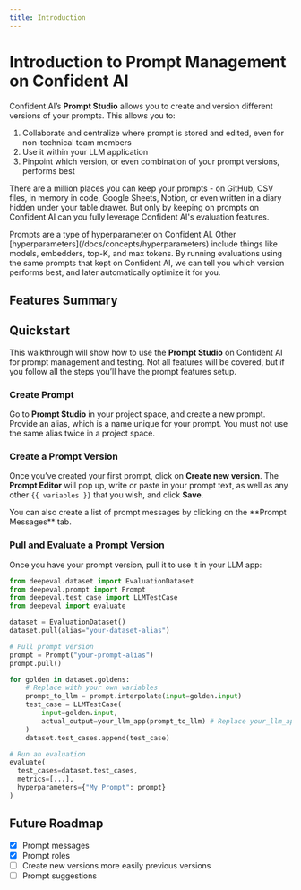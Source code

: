 ```yaml
---
title: Introduction
---
```



# Introduction to Prompt Management on Confident AI

Confident AI’s **Prompt Studio** allows you to create and version different versions of your prompts. This allows you to:

1. Collaborate and centralize where prompt is stored and edited, even for non-technical team members
2. Use it within your LLM application
3. Pinpoint which version, or even combination of your prompt versions, performs best

There are a million places you can keep your prompts - on GitHub, CSV files, in memory in code, Google Sheets, Notion, or even written in a diary hidden under your table drawer. But only by keeping on prompts on Confident AI can you fully leverage Confident AI's evaluation features.

<Callout type="info">
  Prompts are a type of hyperparameter on Confident AI. Other
  [hyperparameters](/docs/concepts/hyperparameters) include things like models,
  embedders, top-K, and max tokens. By running evaluations using the same
  prompts that kept on Confident AI, we can tell you which version performs
  best, and later automatically optimize it for you.
</Callout>

## Features Summary

<Cards>
  <Cards.Card
    arrow
    title="Prompt Versioning"
    href="/prompt-management/prompt-versioning"
  />
  <Cards.Card
    arrow
    title="Prompt Messages"
    href="/prompt-management/prompt-versioning#commit-a-prompt-message-list"
  />
  <Cards.Card arrow title="Using Prompts" href="/prompt-management/prompt-usage" />
  <Cards.Card
    arrow
    title="Prompt Testing"
    href="/prompt-management/prompt-testing"
  />
  <Cards.Card
    arrow
    title="Prompt Suggestions"
    href="/prompt-management/prompt-suggestions"
  />
</Cards>

## Quickstart

This walkthrough will show how to use the **Prompt Studio** on Confident AI for prompt management and testing. Not all features will be covered, but if you follow all the steps you’ll have the prompt features setup.

### Create Prompt

Go to **Prompt Studio** in your project space, and create a new prompt. Provide an alias, which is a name unique for your prompt. You must not use the same alias twice in a project space.

### Create a Prompt Version

Once you’ve created your first prompt, click on **Create new version**. The **Prompt Editor** will pop up, write or paste in your prompt text, as well as any other `{{ variables }}` that you wish, and click **Save**.

<Callout>
  You can also create a list of prompt messages by clicking on the **Prompt
  Messages** tab.
</Callout>

### Pull and Evaluate a Prompt Version

Once you have your prompt version, pull it to use it in your LLM app:

```python showLineNumbers copy {10-11, 15, 26}
from deepeval.dataset import EvaluationDataset
from deepeval.prompt import Prompt
from deepeval.test_case import LLMTestCase
from deepeval import evaluate

dataset = EvaluationDataset()
dataset.pull(alias="your-dataset-alias")

# Pull prompt version
prompt = Prompt("your-prompt-alias")
prompt.pull()

for golden in dataset.goldens:
    # Replace with your own variables
    prompt_to_llm = prompt.interpolate(input=golden.input)
    test_case = LLMTestCase(
        input=golden.input,
        actual_output=your_llm_app(prompt_to_llm) # Replace your_llm_app()
    )
    dataset.test_cases.append(test_case)

# Run an evaluation
evaluate(
  test_cases=dataset.test_cases,
  metrics=[...],
  hyperparameters={"My Prompt": prompt}
)
```

## Future Roadmap

- [x] Prompt messages
- [x] Prompt roles
- [ ] Create new versions more easily previous versions
- [ ] Prompt suggestions
